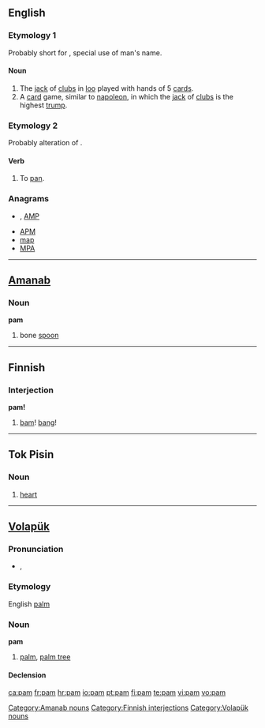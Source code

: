 {{also|Pam|PAM|рат}}
==English==

===Etymology 1===
Probably short for {{etyl|fr}} {{term|Pamphile||a given name|lang=fr}}, special use of man's name.

====Noun====
{{en-noun}}

# The [[jack]] of [[clubs]] in [[loo]] played with hands of 5 [[card]]s.
# A [[card]] game, similar to [[napoleon]], in which the [[jack]] of [[clubs]] is the highest [[trump]].

===Etymology 2===
Probably alteration of {{term|pan}}.

====Verb====
{{en-verb|pams|pamming|pammed}}

# To [[pan]].

===Anagrams===
* {{alphagram|[[amp#English|amp]]}} , [[AMP#English|AMP]]
* [[APM#English|APM]]
* [[map#English|map]]
* [[MPA#English|MPA]]

----

==[[Amanab]]==

===Noun===
'''pam'''

# bone [[spoon]]

[[Category:Amanab nouns]]

----

==Finnish==

===Interjection===
'''pam!'''

# [[bam]]! [[bang]]!

[[Category:Finnish interjections]]

----

==Tok Pisin==

===Noun===
{{infl|tpi|noun}}

# {{anatomy|lang=tpi}} [[heart]]

----

==[[Volapük]]==

===Pronunciation===
* {{IPA|/pam/|lang=vo}}, {{SAMPA|/pam/}}

===Etymology===
English [[palm]]

===Noun===
'''pam'''

# [[palm]], [[palm tree]]

====Declension====
{{vo-decl-noun}}

[[Category:Volapük nouns]]

[[ca:pam]]
[[fr:pam]]
[[hr:pam]]
[[io:pam]]
[[pt:pam]]
[[fi:pam]]
[[te:pam]]
[[vi:pam]]
[[vo:pam]]